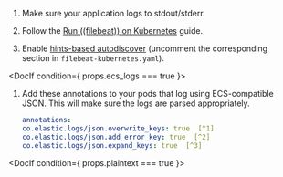 

1. Make sure your application logs to stdout/stderr.

1. Follow the [Run ((filebeat)) on Kubernetes](((filebeat-ref))/running-on-kubernetes.html) guide.

1. Enable [hints-based autodiscover](((filebeat-ref))/configuration-autodiscover-hints.html) (uncomment the corresponding section in `filebeat-kubernetes.yaml`).

<DocIf condition={ props.ecs_logs === true }>

1. Add these annotations to your pods that log using ECS-compatible JSON. This will make sure the logs are parsed appropriately.

    ```yaml
    annotations:
    co.elastic.logs/json.overwrite_keys: true  [^1]
    co.elastic.logs/json.add_error_key: true  [^2]
    co.elastic.logs/json.expand_keys: true  [^3]
    ```
    [^1]: Values from the decoded JSON object overwrite the fields that ((filebeat)) normally adds (type, source, offset, etc.) in case of conflicts.
    [^2]: ((filebeat)) adds an "error.message" and "error.type: json" key in case of JSON unmarshalling errors.
    [^3]: ((filebeat)) will recursively de-dot keys in the decoded JSON, and expand them into a hierarchical object structure.

</DocIf>

<DocIf condition={ props.plaintext === true }>
</DocIf>
